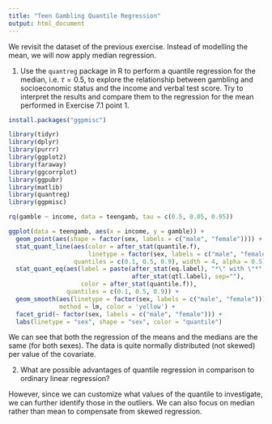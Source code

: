 ```yaml
---
title: "Teen Gambling Quantile Regression"
output: html_document
---
```


We revisit the dataset of the previous exercise. Instead of modelling the mean, we will now apply median regression.

1.  Use the `quantreg` package in R to perform a quantile regression for the median, i.e. $\tau = 0.5$, to explore the relationship between gambling and socioeconomic status and the income and verbal test score. Try to interpret the results and compare them to the regression for the mean performed in Exercise 7.1 point 1.

```r
install.packages("ggpmisc")
```

```r
library(tidyr)
library(dplyr)
library(purrr)
library(ggplot2)
library(faraway)
library(ggcorrplot)
library(ggpubr)
library(matlib)
library(quantreg)
library(ggpmisc)
```

```r
rq(gamble ~ income, data = teengamb, tau = c(0.5, 0.05, 0.95))

ggplot(data = teengamb, aes(x = income, y = gamble)) +
  geom_point(aes(shape = factor(sex, labels = c("male", "female")))) +
  stat_quant_line(aes(color = after_stat(quantile.f),
                      linetype = factor(sex, labels = c("male", "female"))),
                  quantiles = c(0.1, 0.5, 0.9), width = 4, alpha = 0.5) +
  stat_quant_eq(aes(label = paste(after_stat(eq.label), "*\" with \"*", 
                                  after_stat(qtl.label), sep=""),
                    color = after_stat(quantile.f)),
                quantiles = c(0.1, 0.5, 0.9)) +
  geom_smooth(aes(linetype = factor(sex, labels = c("male", "female"))), 
              method = lm, color = 'yellow') +
  facet_grid(~ factor(sex, labels = c("male", "female"))) +
  labs(linetype = "sex", shape = "sex", color = "quantile")
```

We can see that both the regression of the means and the medians are the same (for both sexes). The data is quite normally distributed (not skewed) per value of the covariate.

2.  What are possible advantages of quantile regression in comparison to ordinary linear regression?

However, since we can customize what values of the quantile to investigate, we can further identify those in the outliers. We can also focus on median rather than mean to compensate from skewed regression.
